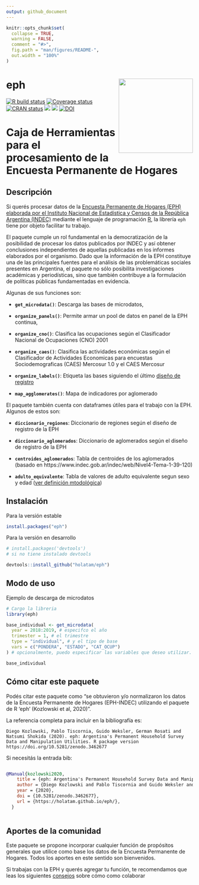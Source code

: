 ```yaml
---
output: github_document
---
```


<!-- README.md is generated from README.Rmd. Please edit that file -->

```r
knitr::opts_chunk$set(
  collapse = TRUE,
  warning = FALSE,
  comment = "#>",
  fig.path = "man/figures/README-",
  out.width = "100%"
)
```

# eph <img src='man/figures/logo.png' align="right" height="200" style="float:right; height:200px;" />

<!-- badges: start -->
[![R build status](https://github.com/holatam/eph/workflows/R-CMD-check/badge.svg)](https://github.com/holatam/eph/actions)
[![Coverage
status](https://codecov.io/gh/holatam/eph/branch/master/graph/badge.svg)](https://app.codecov.io/gh/holatam/eph?branch=master)
[![CRAN status](https://www.r-pkg.org/badges/version/eph)](https://cran.r-project.org/package=eph)
[![](http://cranlogs.r-pkg.org/badges/grand-total/eph?color=blue)](https://cran.r-project.org/package=eph)
[![](http://cranlogs.r-pkg.org/badges/last-month/eph?color=blue)](https://cran.r-project.org/package=eph)
[![DOI](https://zenodo.org/badge/142294444.svg)](https://zenodo.org/badge/latestdoi/142294444)


<!-- badges: end -->

# Caja de Herramientas para el procesamiento de la Encuesta Permanente de Hogares

## Descripción

Si querés procesar datos de la [Encuesta Permanente de Hogares (EPH) elaborada por el Instituto Nacional de Estadística y Censos de la República Argentina (INDEC)](https://www.indec.gob.ar/bases-de-datos.asp)  mediante el lenguaje de programación [R](https://www.r-project.org/), la librería `eph` tiene por objeto facilitar tu trabajo.

El paquete cumple un rol fundamental en la democratización de la posibilidad de procesar los datos publicados por INDEC y así obtener conclusiones independientes de aquellas publicadas en los informes elaborados por el organismo. Dado que la información de la EPH constituye una de las principales fuentes para el análisis de las problemáticas sociales presentes en Argentina, el paquete no sólo posibilita investigaciones académicas y periodísticas, sino que también contribuye a la formulación de políticas públicas fundamentadas en evidencia.


Algunas de sus funciones son:

- **`get_microdata()`**: Descarga las bases de microdatos,

- **`organize_panels()`**: Permite armar un pool de datos en panel de la EPH continua,

- **`organize_cno()`**: Clasifica las ocupaciones según el Clasificador Nacional de Ocupaciones (CNO) 2001

- **`organize_caes()`**: Clasifica las actividades económicas según el Clasificador de Actividades Economicas para encuestas Sociodemograficas (CAES) Mercosur 1.0 y el CAES Mercosur

- **`organize_labels()`**: Etiqueta las bases siguiendo el último [diseño de registro](https://www.indec.gob.ar/ftp/cuadros/menusuperior/eph/EPH_registro_t218.pdf)

- **`map_agglomerates()`**: Mapa de indicadores por aglomerado


El paquete también cuenta con dataframes útiles para el trabajo con la EPH. Algunos de estos son:

- **`diccionario_regiones`**: Diccionario de regiones según el diseño de registro de la EPH

- **`diccionario_aglomerados`**: Diccionario de aglomerados según el diseño de registro de la EPH

- **`centroides_aglomerados`**: Tabla de centroides de los aglomerados (basado en https://www.indec.gob.ar/indec/web/Nivel4-Tema-1-39-120)

- **`adulto_equivalente`**: Tabla de valores de adulto equivalente segun sexo y edad ([ver definición mtodológica](https://www.indec.gob.ar/ftp/cuadros/sociedad/preguntas_frecuentes_cba_cbt.pdf))

## Instalación


Para la versión estable

```r
install.packages("eph")
```

Para la versión en desarrollo 

```r
# install.packages('devtools')
# si no tiene instalado devtools

devtools::install_github("holatam/eph")
```

## Modo de uso

Ejemplo de descarga de microdatos

```r
# Cargo la libreria
library(eph)

base_individual <- get_microdata(
  year = 2018:2019, # especifco el año
  trimester = 1, # el trimestre
  type = "individual", # y el tipo de base
  vars = c("PONDERA", "ESTADO", "CAT_OCUP")
) # opcionalmente, puedo especificar las variables que deseo utilizar.

base_individual
```

## Cómo citar este paquete

Podés citar este paquete como "se obtuvieron y/o normalizaron los datos de la Encuesta Permanente de Hogares (EPH-INDEC) utilizando el paquete de R 'eph' (Kozlowski et al, 2020)".   
   
La referencia completa para incluir en la bibliografía es:   
   
```
Diego Kozlowski, Pablo Tiscornia, Guido Weksler, German Rosati and Natsumi Shokida (2020). eph: Argentina's Permanent Household Survey Data and Manipulation Utilities. R package version https://doi.org/10.5281/zenodo.3462677
```

Si necesitás la entrada bib: 

```bib

@Manual{kozlowski2020,
    title = {eph: Argentina's Permanent Household Survey Data and Manipulation Utilities},
    author = {Diego Kozlowski and Pablo Tiscornia and Guido Weksler and German Rosati and Natsumi Shokida},
    year = {2020},
    doi = {10.5281/zenodo.3462677},
    url = {https://holatam.github.io/eph/},
  }
  
```


## Aportes de la comunidad

Este paquete se propone incorporar cualquier función de propósitos generales que utilice como base los datos de la Encuesta Permanente de Hogares. Todos los aportes en este sentido son bienvenidos.

Si trabajas con la EPH y querés agregar tu función, te recomendamos que leas los siguientes [consejos](https://github.com/holatam/eph/blob/master/docs/CONTRIBUTING.md) sobre cómo como colaborar
